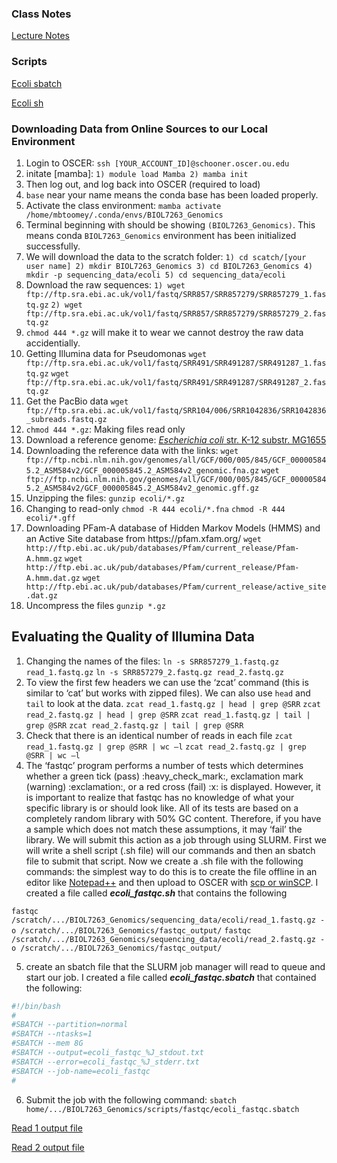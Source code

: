
### **Class Notes**

[Lecture Notes](lecture_notes.html)

### Scripts

[Ecoli sbatch](scripts/ecoli_fastqc.sbatch)

[Ecoli sh](scripts/ecoli_fastqc.sh)


### **Downloading Data from Online Sources to our Local Environment**

1. Login to OSCER: `ssh [YOUR_ACCOUNT_ID]@schooner.oscer.ou.edu`
2. initate [mamba]: `1) module load Mamba 2) mamba init`
3. Then log out, and log back into OSCER (required to load)
4. `base` near your name means the conda base has been loaded properly.
5. Activate the class environment: `mamba activate /home/mbtoomey/.conda/envs/BIOL7263_Genomics`
6. Terminal beginning with should be showing `(BIOL7263_Genomics)`. This means conda `BIOL7263_Genomics` environment has been initialized successfully.
7. We will download the data to the scratch folder: `1) cd scatch/[your user name] 2) mkdir BIOL7263_Genomics 3) cd BIOL7263_Genomics 4) mkdir -p sequencing_data/ecoli 5) cd sequencing_data/ecoli`
8. Download the raw sequences: 
`1) wget ftp://ftp.sra.ebi.ac.uk/vol1/fastq/SRR857/SRR857279/SRR857279_1.fastq.gz` 
`2) wget ftp://ftp.sra.ebi.ac.uk/vol1/fastq/SRR857/SRR857279/SRR857279_2.fastq.gz`
9. `chmod 444 *.gz` will make it to wear we cannot destroy the raw data accidentially.
10. Getting Illumina data for Pseudomonas
`wget ftp://ftp.sra.ebi.ac.uk/vol1/fastq/SRR491/SRR491287/SRR491287_1.fastq.gz`
`wget ftp://ftp.sra.ebi.ac.uk/vol1/fastq/SRR491/SRR491287/SRR491287_2.fastq.gz`
11. Get the PacBio data
`wget ftp://ftp.sra.ebi.ac.uk/vol1/fastq/SRR104/006/SRR1042836/SRR1042836_subreads.fastq.gz`
12. `chmod 444 *.gz`: Making files read only
13. Download a reference genome: [*Escherichia coli* str. K-12 substr. MG1655](https://www.ncbi.nlm.nih.gov/genome/167?genome_assembly_id=161521)
14. Downloading the reference data with the links: 
`wget ftp://ftp.ncbi.nlm.nih.gov/genomes/all/GCF/000/005/845/GCF_000005845.2_ASM584v2/GCF_000005845.2_ASM584v2_genomic.fna.gz`
`wget ftp://ftp.ncbi.nlm.nih.gov/genomes/all/GCF/000/005/845/GCF_000005845.2_ASM584v2/GCF_000005845.2_ASM584v2_genomic.gff.gz`
15. Unzipping the files: `gunzip ecoli/*.gz`
16. Changing to read-only
`chmod -R 444 ecoli/*.fna`
`chmod -R 444 ecoli/*.gff`
17. Downloading PFam-A database of Hidden Markov Models (HMMS) and an Active Site database from https://pfam.xfam.org/
`wget http://ftp.ebi.ac.uk/pub/databases/Pfam/current_release/Pfam-A.hmm.gz`
`wget http://ftp.ebi.ac.uk/pub/databases/Pfam/current_release/Pfam-A.hmm.dat.gz`
`wget http://ftp.ebi.ac.uk/pub/databases/Pfam/current_release/active_site.dat.gz`
18. Uncompress the files
`gunzip *.gz`

## **Evaluating the Quality of Illumina Data**

1. Changing the names of the files: 
`ln -s SRR857279_1.fastq.gz read_1.fastq.gz`
`ln -s SRR857279_2.fastq.gz read_2.fastq.gz`
2. To view the first few headers we can use the 'zcat' command (this is similar to 'cat' but works with zipped files). We can also use `head` and `tail` to look at the data.
`zcat read_1.fastq.gz | head | grep @SRR`
`zcat read_2.fastq.gz | head | grep @SRR`
`zcat read_1.fastq.gz | tail | grep @SRR`
`zcat read_2.fastq.gz | tail | grep @SRR`
3. Check that there is an identical number of reads in each file
`zcat read_1.fastq.gz | grep @SRR | wc –l`
`zcat read_2.fastq.gz | grep @SRR | wc –l`
4. The 'fastqc' program performs a number of tests which determines whether a green tick (pass) :heavy_check_mark:, exclamation mark (warning) :exclamation:, or a red cross (fail) :x: is displayed. However, it is important to realize that fastqc has no knowledge of what your specific library is or should look like. All of its tests are based on a completely random library with 50% GC content. Therefore, if you have a sample which does not match these assumptions, it may 'fail' the library. We will submit this action as a job through using SLURM. First we will write a shell script (.sh file) will our commands and then an sbatch file to submit that script. Now we create a .sh file with the following commands: the simplest way to do this is to create the file offline in an editor like [Notepad++](https://notepad-plus-plus.org/) and then upload to OSCER with [scp or winSCP](https://www.ou.edu/oscer/support/file_transfer). I created a file called ***ecoli_fastqc.sh*** that contains the following

`fastqc /scratch/.../BIOL7263_Genomics/sequencing_data/ecoli/read_1.fastq.gz -o /scratch/.../BIOL7263_Genomics/fastqc_output/`
`fastqc /scratch/.../BIOL7263_Genomics/sequencing_data/ecoli/read_2.fastq.gz -o /scratch/.../BIOL7263_Genomics/fastqc_output/`

5. create an sbatch file that the SLURM job manager will read to queue and start our job. I created a file called ***ecoli_fastqc.sbatch*** that contained the following:
```bash
#!/bin/bash
#
#SBATCH --partition=normal
#SBATCH --ntasks=1
#SBATCH --mem 8G
#SBATCH --output=ecoli_fastqc_%J_stdout.txt
#SBATCH --error=ecoli_fastqc_%J_stderr.txt
#SBATCH --job-name=ecoli_fastqc
# 
```
6. Submit the job with the following command:
`sbatch home/.../BIOL7263_Genomics/scripts/fastqc/ecoli_fastqc.sbatch`


[Read 1 output file](read_1_fastqc.html)

[Read 2 output file](read_2_fastqc.html)








